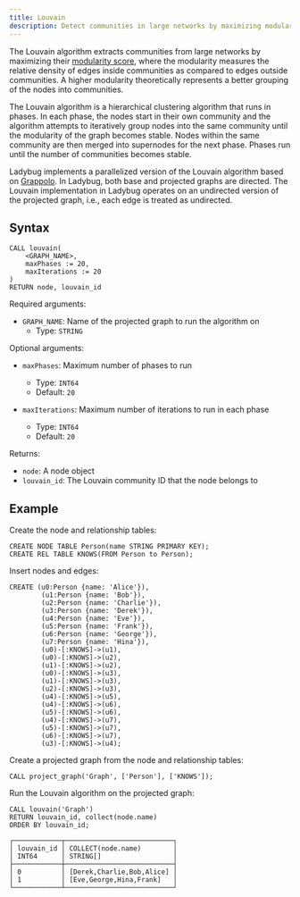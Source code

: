 ```yaml
---
title: Louvain
description: Detect communities in large networks by maximizing modularity score using the hierarchical Louvain algorithm.
---
```


The Louvain algorithm extracts communities from large networks by maximizing their
[modularity score](https://en.wikipedia.org/wiki/Louvain_method#Modularity),
where the modularity measures the relative density of edges inside communities
as compared to edges outside communities. A higher modularity theoretically
represents a better grouping of the nodes into communities.

The Louvain algorithm is a hierarchical clustering algorithm that runs in
phases. In each phase, the nodes start in their own community and the algorithm
attempts to iteratively group nodes into the same community until the modularity
of the graph becomes stable. Nodes within the same community are then merged
into supernodes for the next phase. Phases run until the number of communities
becomes stable.

Ladybug implements a parallelized version of the Louvain algorithm based on [Grappolo](https://hpc.pnl.gov/people/hala/grappolo.html).
In Ladybug, both base and projected graphs are directed. The Louvain implementation in Ladybug operates on
an undirected version of the projected graph, i.e., each edge is treated as undirected.

## Syntax

```cypher
CALL louvain(
    <GRAPH_NAME>,
    maxPhases := 20,
    maxIterations := 20
)
RETURN node, louvain_id
```

Required arguments:

- `GRAPH_NAME`: Name of the projected graph to run the algorithm on
    - Type: `STRING`

Optional arguments:

- `maxPhases`: Maximum number of phases to run
    - Type: `INT64`
    - Default: `20`

- `maxIterations`: Maximum number of iterations to run in each phase
    - Type: `INT64`
    - Default: `20`

Returns:

- `node`: A node object
- `louvain_id`: The Louvain community ID that the node belongs to

## Example

Create the node and relationship tables:

```cypher
CREATE NODE TABLE Person(name STRING PRIMARY KEY);
CREATE REL TABLE KNOWS(FROM Person to Person);
```

Insert nodes and edges:

```cypher
CREATE (u0:Person {name: 'Alice'}),
        (u1:Person {name: 'Bob'}),
        (u2:Person {name: 'Charlie'}),
        (u3:Person {name: 'Derek'}),
        (u4:Person {name: 'Eve'}),
        (u5:Person {name: 'Frank'}),
        (u6:Person {name: 'George'}),
        (u7:Person {name: 'Hina'}),
        (u0)-[:KNOWS]->(u1),
        (u0)-[:KNOWS]->(u2),
        (u1)-[:KNOWS]->(u2),
        (u0)-[:KNOWS]->(u3),
        (u1)-[:KNOWS]->(u3),
        (u2)-[:KNOWS]->(u3),
        (u4)-[:KNOWS]->(u5),
        (u4)-[:KNOWS]->(u6),
        (u5)-[:KNOWS]->(u6),
        (u4)-[:KNOWS]->(u7),
        (u5)-[:KNOWS]->(u7),
        (u6)-[:KNOWS]->(u7),
        (u3)-[:KNOWS]->(u4);
```

Create a projected graph from the node and relationship tables:

```cypher
CALL project_graph('Graph', ['Person'], ['KNOWS']);
```

Run the Louvain algorithm on the projected graph:
```cypher
CALL louvain('Graph')
RETURN louvain_id, collect(node.name)
ORDER BY louvain_id;
```
```table
┌────────────┬───────────────────────────┐
│ louvain_id │ COLLECT(node.name)        │
│ INT64      │ STRING[]                  │
├────────────┼───────────────────────────┤
│ 0          │ [Derek,Charlie,Bob,Alice] │
│ 1          │ [Eve,George,Hina,Frank]   │
└────────────┴───────────────────────────┘
```
